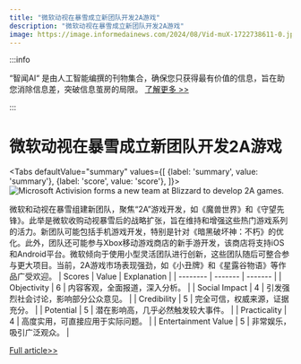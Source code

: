 ```yaml
---
title: "微软动视在暴雪成立新团队开发2A游戏"
description: "微软动视在暴雪成立新团队开发2A游戏"
image: https://image.informedainews.com/2024/08/Vid-muX-1722738611-0.jpg
---
```



:::info

“智闻AI“ 是由人工智能编撰的刊物集合，确保您只获得最有价值的信息，旨在助您消除信息差，突破信息茧房的局限。  [了解更多 >>](/)

:::

# 微软动视在暴雪成立新团队开发2A游戏


<Tabs
	defaultValue="summary"
	values={[
	{label: 'summary', value: 'summary'},
	{label: 'score', value: 'score'},
]}>
<TabItem value="summary">
<img
  src="https://image.informedainews.com/2024/08/Vid-muX-1722738611-0.jpg"
  alt="Microsoft Activision forms a new team at Blizzard to develop 2A games."
/>



微软和动视在暴雪组建新团队，聚焦“2A”游戏开发，如《魔兽世界》和《守望先锋》。此举是微软收购动视暴雪后的战略扩张，旨在维持和增强这些热门游戏系列的活力。新团队可能包括手机游戏开发，特别是针对《暗黑破坏神：不朽》的优化。此外，团队还可能参与Xbox移动游戏商店的新手游开发，该商店将支持iOS和Android平台。微软倾向于使用小型灵活团队进行创新，这些团队随后可整合参与更大项目。当前，2A游戏市场表现强劲，如《小丑牌》和《星露谷物语》等作品广受欢迎。
</TabItem>
<TabItem value="score">
	| Scores     | Value   | Explanation |
	| -------- | ------- | ------- |
	| Objectivity  | 6    | 内容客观，全面报道，深入分析。    |
	| Social Impact | 4     | 引发强烈社会讨论，影响部分公众意见。    |
	| Credibility    | 5    | 完全可信，权威来源，证据充分。    |
	| Potential    | 5    | 潜在影响高，几乎必然触发较大事件。    |
	| Practicality    | 4    | 高度实用，可直接应用于实际问题。    |
	| Entertainment Value    | 5    | 非常娱乐，吸引广泛观众。    |
</TabItem>
</Tabs>

[Full article>>](https://www.cnbeta.com.tw/articles/game/1440824.htm)
